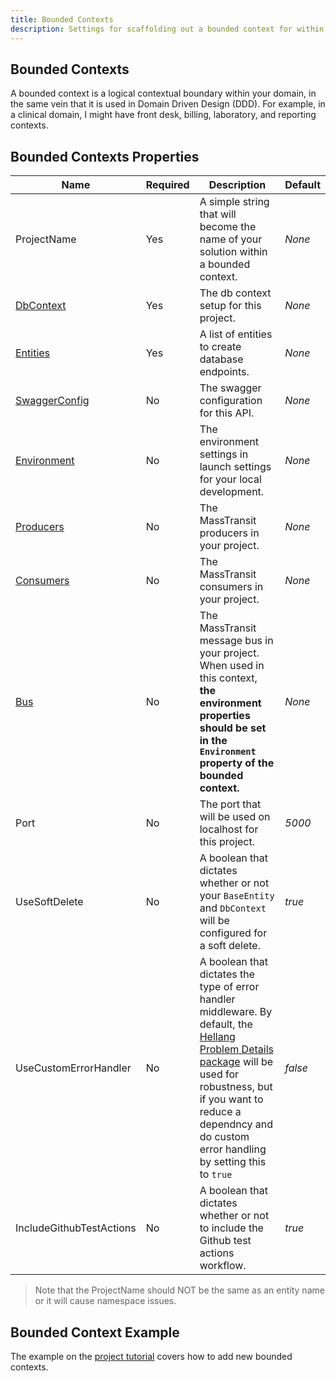 ```yaml
---
title: Bounded Contexts
description: Settings for scaffolding out a bounded context for within your domain project.
---
```


## Bounded Contexts

A bounded context is a logical contextual boundary within your domain, in the same vein that it is used in Domain Driven Design (DDD). For example, in
a clinical domain, I might have front desk, billing, laboratory, and reporting contexts.

## Bounded Contexts Properties

| Name                                 | Required | Description                                                                                                                                                                                                                                                                       | Default |
| ------------------------------------ | -------- | --------------------------------------------------------------------------------------------------------------------------------------------------------------------------------------------------------------------------------------------------------------------------------- | ------- |
| ProjectName                          | Yes      | A simple string that will become the name of your solution within a bounded context.                                                                                                                                                                                              | _None_  |
| [DbContext](/docs/db-context)        | Yes      | The db context setup for this project.                                                                                                                                                                                                                                            | _None_  |
| [Entities](/docs/entities)           | Yes      | A list of entities to create database endpoints.                                                                                                                                                                                                                                  | _None_  |
| [SwaggerConfig](/docs/swagger)       | No       | The swagger configuration for this API.                                                                                                                                                                                                                                           | _None_  |
| [Environment](/docs/environment)     | No       | The environment settings in launch settings for your local development.                                                                                                                                                                                                           | _None_  |
| [Producers](/docs/producer-template) | No       | The MassTransit producers in your project.                                                                                                                                                                                                                                        | _None_  |
| [Consumers](/docs/consumer-template) | No       | The MassTransit consumers in your project.                                                                                                                                                                                                                                        | _None_  |
| [Bus](/docs/bus-template)            | No       | The MassTransit message bus in your project. When used in this context, **the environment properties should be set in the `Environment` property of the bounded context.**                                                                                                        | _None_  |
| Port                                 | No       | The port that will be used on localhost for this project.                                                                                                                                                                                                                         | _5000_  |
| UseSoftDelete                        | No       | A boolean that dictates whether or not your `BaseEntity` and `DbContext` will be configured for a soft delete.                                                                                                                                                                    | _true_  |
| UseCustomErrorHandler                | No       | A boolean that dictates the type of error handler middleware. By default, the [Hellang Problem Details package](https://github.com/khellang/Middleware) will be used for robustness, but if you want to reduce a dependncy and do custom error handling by setting this to `true` | _false_ |
| IncludeGithubTestActions             | No       | A boolean that dictates whether or not to include the Github test actions workflow.                                                                                                                                                                                               | _true_  |

> Note that the ProjectName should NOT be the same as an entity name or it will cause namespace issues.

## Bounded Context Example

The example on the [project tutorial](/docs/tutorial#adding-a-new-bounded-context) covers how to add new bounded contexts.
